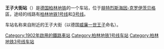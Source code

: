 {{noteTA
|1=zh-hans:克罗伊茨贝格;zh-hk:十字山;zh-tw:十字山;
}}
{{Infobox station
|name         =王子大街
|native_name={{lang|de|Prinzenstraße}}
|image        =U-Bahn_Berlin_U1_Prinzenstrasse.jpg
|caption   =
|Location     = [[腓特烈斯海因-克罗伊茨贝格|腓特烈斯海因-克罗伊茨贝格]]
|opened       =1902年
|line         ={{ÖPNV Berlin|U1}}{{ÖPNV Berlin|U3}}
|Platform     =
|Exit         =
}}
'''王子大街站'''（{{lang-de|U-Bahnnof Prinzenstraße}}）是[[德国|德国]][[柏林地铁|柏林地铁]]的一个车站，位于[[腓特烈斯海因-克罗伊茨贝格|腓特烈斯海因-克罗伊茨贝格]]區，途经的线路有[[柏林地铁1号线|柏林地铁1号线]]和[[柏林地铁3号线|3号线]]。

车站名称来自附近的王子大街（以德国[[威廉一世_(德国)|威廉一世王子]]命名）。

{{Germany-stub}}

{{柏林地铁1号线}}
{{柏林地铁3号线}}
[[Category:1902年啟用的鐵路車站|Category:1902年啟用的鐵路車站]]
[[Category:柏林地铁1号线车站|Category:柏林地铁1号线车站]]
[[Category:柏林地铁3号线车站|Category:柏林地铁3号线车站]]